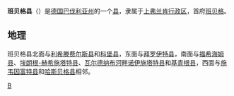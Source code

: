 {{noteTA|G1=德国地名|G2=Landkreis|G3=单位}}
{{德国县级行政单位
| 县徽图 = Image:DEU Landkreis Bamberg COA.svg
| 在德国内的位置图 = Image:Lage des Landkreises Bamberg in Deutschland.png
| 所属联邦州 = 巴伐利亚州
| 所属行政区 = 上弗兰肯行政区
| 首府 = 班贝格
| 面积 = 1167.37
| 人口 = 145,570
| 统计时间 = 2015年12月31日
| 人口密度 = 125
| 汽车牌号 = BA
| 下设城镇 = 4个县、32个镇
| 政府地址 = Ludwigstraße 23<br />96045 Bamberg
| 政府网站 = www.landkreis-bamberg.de
| 在州内的位置图 = Image:Bavaria_ba.png
|}}

'''班贝格县'''（{{lang-de|Landkreis Bamberg}}）是[[德国|德国]][[巴伐利亚州|巴伐利亚州]]的一个[[县_(德国)|县]]，隶属于[[上弗兰肯行政区|上弗兰肯行政区]]，首府[[班贝格|班贝格]]。

== 地理 ==
班贝格县北面与[[利希滕费尔斯县|利希滕费尔斯县]]和[[科堡县|科堡县]]，东面与[[拜罗伊特县|拜罗伊特县]]，南面与[[福希海姆县|福希海姆县]]、[[埃朗根-赫希施塔特县|埃朗根-赫希施塔特县]]、[[瓦尔德纳布河畔诺伊施塔特县|瓦尔德纳布河畔诺伊施塔特县]]和[[基青根县|基青根县]]，西面与[[施韦因富特县|施韦因富特县]]和[[哈斯贝格县|哈斯贝格县]]相邻。

{{巴伐利亚州行政区划}}
{{Authority control}}

[[Category:巴伐利亚州行政区划|B]]